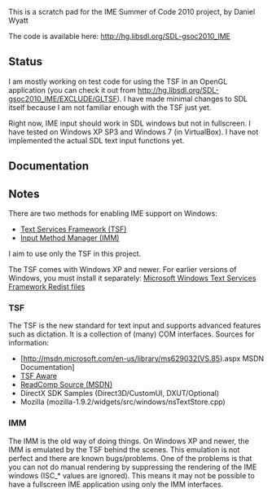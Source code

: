 This is a scratch pad for the IME Summer of Code 2010 project, by Daniel Wyatt

The code is available here:
http://hg.libsdl.org/SDL-gsoc2010_IME


== Status ==
I am mostly working on test code for using the TSF in an OpenGL application (you can check it out from http://hg.libsdl.org/SDL-gsoc2010_IME/EXCLUDE/GLTSF).
I have made minimal changes to SDL itself because I am not familiar enough with the TSF just yet.

Right now, IME input should work in SDL windows but not in fullscreen.
I have tested on Windows XP SP3 and Windows 7 (in VirtualBox).
I have not implemented the actual SDL text input functions yet.

== Documentation ==

== Notes ==
There are two methods for enabling IME support on Windows:
* [[#TSF|Text Services Framework (TSF)]]
* [[#IMM|Input Method Manager (IMM)]]

I aim to use only the TSF in this project.

The TSF comes with Windows XP and newer.
For earlier versions of Windows, you must install it separately: [http://www.microsoft.com/downloads/details.aspx?FamilyID=b4c50c6e-e9dd-4c58-a886-75bd56985f0f&DisplayLang=en Microsoft Windows Text Services Framework Redist files]

<span id="TSF"></span>
=== TSF ===
The TSF is the new standard for text input and supports advanced features such as dictation. It is a collection of (many) COM interfaces.
Sources for information:
* [http://msdn.microsoft.com/en-us/library/ms629032(VS.85).aspx MSDN Documentation]
* [http://blogs.msdn.com/tsfaware TSF Aware]
* [http://msdn.microsoft.com/en-us/library/ms971336.aspx ReadComp Source (MSDN)]
* DirectX SDK Samples (Direct3D/CustomUI, DXUT/Optional)
* Mozilla (mozilla-1.9.2/widgets/src/windows/nsTextStore.cpp)

<span id="IMM"></span>
=== IMM ===
The IMM is the old way of doing things. On Windows XP and newer, the IMM is emulated by the TSF behind the scenes. This emulation is not perfect and there are known bugs/problems. One of the problems is that you can not do manual rendering by suppressing the rendering of the IME windows (ISC_* values are ignored). This means it may not be possible to have a fullscreen IME application using only the IMM interfaces.
